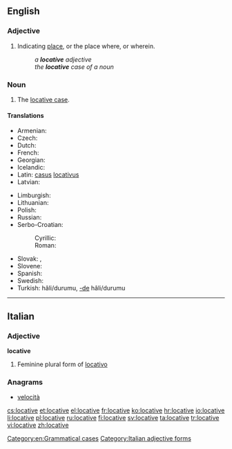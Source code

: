 ==English==

===Adjective===
{{en-adj|-}}

# {{grammar}} Indicating [[place]], or the place where, or wherein.
#: ''a '''locative''' adjective''
#: ''the '''locative''' case of a noun''

===Noun===
{{en-noun}}

# {{grammar}} The [[locative case]].

====Translations====
{{trans-top|grammatical case}}
* Armenian: {{t-|hy|ներգոյական|tr=nergoyakan}}
* Czech: {{t-|cs|šestý pád|m}}
* Dutch: {{t+|nl|locatief|m}}
* French: {{t+|fr|locatif|m}}
* Georgian: {{t-|ka|ადგილობრივი|sc=Geor}}
* Icelandic: {{t+|is|staðarfall|n}}
* Latin: [[casus]] [[locativus]] {{m}}
* Latvian: {{t|lv|lokatīvs|m}}
{{trans-mid}}
* Limburgish: {{t-|li|landjsval|f}}
* Lithuanian: {{t+|lt|vietininkas|m}}
* Polish: {{t+|pl|miejscownik|m}}
* Russian: {{t+|ru|местный падеж|m|tr=méstnyj padéž}}
* Serbo-Croatian:
*: Cyrillic: {{t|sh|локатив|m}}
*: Roman: {{t-|sh|lokativ|m}}
* Slovak: {{t|sk|šiesty pád|m}}, {{t|sk|lokál|m}}
* Slovene: {{t+|sl|mestnik|m}}
* Spanish: {{t-|es|caso locativo|m}}
* Swedish: {{t+|sv|lokativ|n}}
* Turkish: {{t+|tr|bulunma}} hâli/durumu, [[-de]] hâli/durumu
{{trans-bottom}}

[[Category:en:Grammatical cases]]

----

==Italian==

===Adjective===
'''locative''' {{f}}

# Feminine plural form of [[locativo]]

===Anagrams===
* [[velocità#Italian|velocità]]

[[Category:Italian adjective forms]]

[[cs:locative]]
[[et:locative]]
[[el:locative]]
[[fr:locative]]
[[ko:locative]]
[[hr:locative]]
[[io:locative]]
[[li:locative]]
[[pl:locative]]
[[ru:locative]]
[[fi:locative]]
[[sv:locative]]
[[ta:locative]]
[[tr:locative]]
[[vi:locative]]
[[zh:locative]]